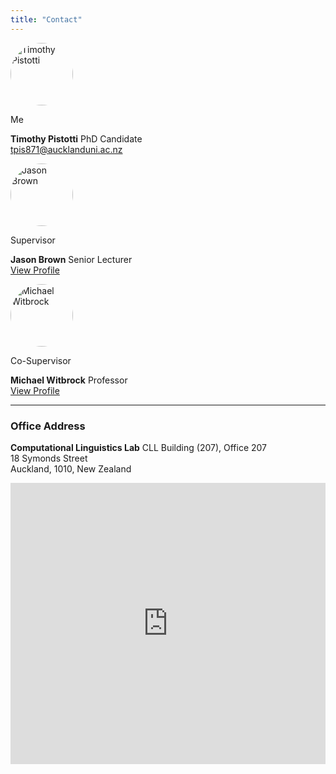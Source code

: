 ```yaml
---
title: "Contact"
---
```


::: {layout-ncol=3}
<div>
<img src="images/profile.jpg" alt="Timothy Pistotti" style="width:100px; border-radius: 50%;">
<p>

Me

**Timothy Pistotti** PhD Candidate  
[tpis871@aucklanduni.ac.nz](mailto:tpis871@aucklanduni.ac.nz)
</p>
</div>

<div>
<img src="images/jason-brown.png" alt="Jason Brown" style="width:100px; border-radius: 50%;">
<p>
Supervisor

**Jason Brown** Senior Lecturer  
[View Profile](https://profiles.auckland.ac.nz/jason-brown)
</p>
</div>

<div>
<img src="images/michael-witbrock.jpg" alt="Michael Witbrock" style="width:100px; border-radius: 50%;">
<p>
Co-Supervisor

**Michael Witbrock** Professor  
[View Profile](https://profiles.auckland.ac.nz/m-witbrock)
</p>
</div>
:::

<hr>

### Office Address

**Computational Linguistics Lab** CLL Building (207), Office 207  
18 Symonds Street  
Auckland, 1010, New Zealand

<iframe src="https://www.google.com/maps/embed?pb=!1m18!1m12!1m3!1d3192.417321591826!2d174.76527967645107!3d-36.85641797222138!2m3!1f0!2f0!3f0!3m2!1i1024!2i768!4f13.1!3m3!1m2!1s0x6d0d47e5b515a429%3A0x824622112a4b8341!2s18%20Symonds%20Street%2C%20Auckland%20CBD%2C%20Auckland%201010%2C%20New%20Zealand!5e0!3m2!1sen!2sde!4v1728414005187!5m2!1sen!2sde" width="100%" height="450" style="border:0;" allowfullscreen="" loading="lazy" referrerpolicy="no-referrer-when-downgrade"></iframe>